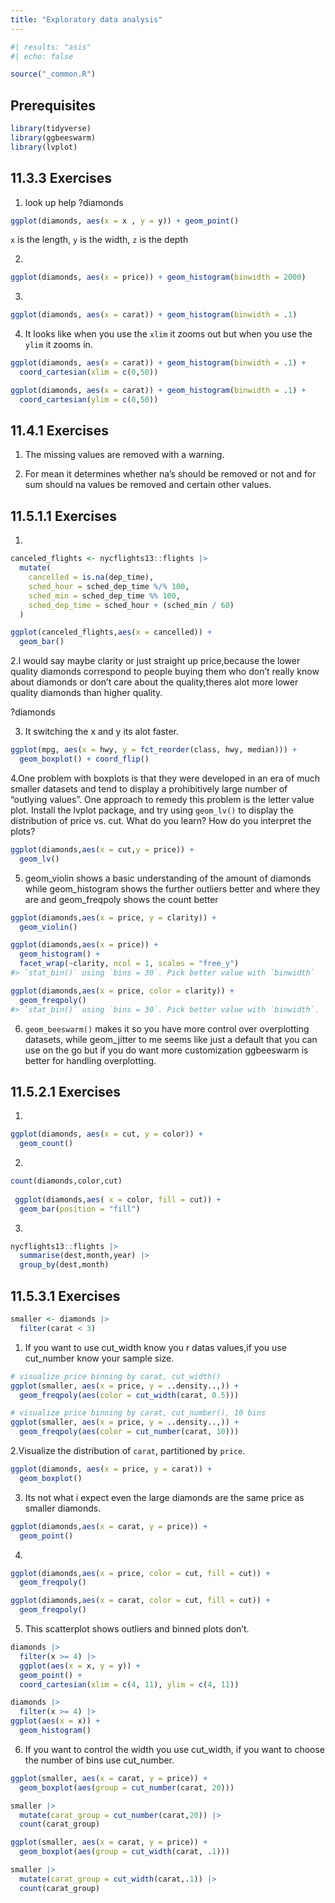```yaml
---
title: "Exploratory data analysis"
---
```


```r
#| results: "asis"
#| echo: false

source("_common.R")
```

## Prerequisites {.unnumbered}

```r
library(tidyverse)
library(ggbeeswarm)
library(lvplot)
```

## 11.3.3 Exercises {.unnumbered}

1.  look up help ?diamonds

```r
ggplot(diamonds, aes(x = x , y = y)) + geom_point()
```

`x` is the length, `y` is the width, `z` is the depth

2.  

```r
ggplot(diamonds, aes(x = price)) + geom_histogram(binwidth = 2000)
```

3.  

```r
ggplot(diamonds, aes(x = carat)) + geom_histogram(binwidth = .1)
```

4.  It looks like when you use the `xlim` it zooms out but when you use the `ylim` it zooms in.

```r
ggplot(diamonds, aes(x = carat)) + geom_histogram(binwidth = .1) +
  coord_cartesian(xlim = c(0,50))

ggplot(diamonds, aes(x = carat)) + geom_histogram(binwidth = .1) + 
  coord_cartesian(ylim = c(0,50))
```

## 11.4.1 Exercises {.unnumbered}

1.  The missing values are removed with a warning.

2.  For mean it determines whether na's should be removed or not and for sum should na values be removed and certain other values.

## 11.5.1.1 Exercises {.unnumbered}

1.  

```r
canceled_flights <- nycflights13::flights |> 
  mutate(
    cancelled = is.na(dep_time),
    sched_hour = sched_dep_time %/% 100,
    sched_min = sched_dep_time %% 100,
    sched_dep_time = sched_hour + (sched_min / 60)
  ) 

ggplot(canceled_flights,aes(x = cancelled)) +
  geom_bar()
```

2.I would say maybe clarity or just straight up price,because the lower quality diamonds correspond to people buying them who don't really know about diamonds or don't care about the quality,theres alot more lower quality diamonds than higher quality.

?diamonds

3.  It switching the x and y its alot faster.

```r
ggplot(mpg, aes(x = hwy, y = fct_reorder(class, hwy, median))) +
  geom_boxplot() + coord_flip()
```

4.One problem with boxplots is that they were developed in an era of much smaller datasets and tend to display a prohibitively large number of "outlying values".
One approach to remedy this problem is the letter value plot.
Install the lvplot package, and try using `geom_lv()` to display the distribution of price vs. cut.
What do you learn?
How do you interpret the plots?

```r
ggplot(diamonds,aes(x = cut,y = price)) +
  geom_lv()
```

5.  geom_violin shows a basic understanding of the amount of diamonds while geom_histogram shows the further outliers better and where they are and geom_freqpoly shows the count better

```r
ggplot(diamonds,aes(x = price, y = clarity)) +
  geom_violin()
```

```r
ggplot(diamonds,aes(x = price)) +
  geom_histogram() +
  facet_wrap(~clarity, ncol = 1, scales = "free_y")
#> `stat_bin()` using `bins = 30`. Pick better value with `binwidth`
```

```r
ggplot(diamonds,aes(x = price, color = clarity)) +
  geom_freqpoly()
#> `stat_bin()` using `bins = 30`. Pick better value with `binwidth`.
```

6.  `geom_beeswarm()` makes it so you have more control over overplotting datasets, while geom_jitter to me seems like just a default that you can use on the go but if you do want more customization ggbeeswarm is better for handling overplotting.

## 11.5.2.1 Exercises {.unnumbered}

1.  

```r
ggplot(diamonds, aes(x = cut, y = color)) +
  geom_count()
```

2.  

```r
count(diamonds,color,cut)
 
 ggplot(diamonds,aes( x = color, fill = cut)) +
  geom_bar(position = "fill")
```

3.  

```r
nycflights13::flights |> 
  summarise(dest,month,year) |> 
  group_by(dest,month)
```

## 11.5.3.1 Exercises {.unnumbered}

```r
smaller <- diamonds |> 
  filter(carat < 3)
```

1.  If you want to use cut_width know you r datas values,if you use cut_number know your sample size.

```r
# visualize price binning by carat, cut_width()
ggplot(smaller, aes(x = price, y = ..density..,)) +
  geom_freqpoly(aes(color = cut_width(carat, 0.5)))

# visualize price binning by carat, cut_number(), 10 bins
ggplot(smaller, aes(x = price, y = ..density..,)) +
  geom_freqpoly(aes(color = cut_number(carat, 10)))
```

2.Visualize the distribution of `carat`, partitioned by `price`.

```r
ggplot(diamonds, aes(x = price, y = carat)) + 
  geom_boxplot()
```

3.  Its not what i expect even the large diamonds are the same price as smaller diamonds.

```r
ggplot(diamonds,aes(x = carat, y = price)) +
  geom_point()
```

4.  

```r
ggplot(diamonds,aes(x = price, color = cut, fill = cut)) +
  geom_freqpoly()
```

```r
ggplot(diamonds,aes(x = carat, color = cut, fill = cut)) +
  geom_freqpoly()
```

5.  This scatterplot shows outliers and binned plots don't.

```r
diamonds |> 
  filter(x >= 4) |> 
  ggplot(aes(x = x, y = y)) +
  geom_point() +
  coord_cartesian(xlim = c(4, 11), ylim = c(4, 11))
```

```r
diamonds |> 
  filter(x >= 4) |> 
ggplot(aes(x = x)) +
  geom_histogram()
```

6.  If you want to control the width you use cut_width, if you want to choose the number of bins use cut_number.

```r
ggplot(smaller, aes(x = carat, y = price)) + 
  geom_boxplot(aes(group = cut_number(carat, 20)))

smaller |> 
  mutate(carat_group = cut_number(carat,20)) |>
  count(carat_group)
```

```r
ggplot(smaller, aes(x = carat, y = price)) + 
  geom_boxplot(aes(group = cut_width(carat, .1)))

smaller |>
  mutate(carat_group = cut_width(carat,.1)) |> 
  count(carat_group)
```
